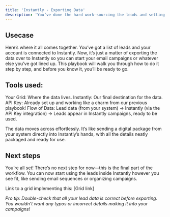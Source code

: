 ```yaml
---
title: 'Instantly - Exporting Data'
description: 'You’ve done the hard work—sourcing the leads and setting up the integration—now it’s time to send those leads to Instantly. Let’s export this data and get it ready for action!'
---
```


## Usecase

Here’s where it all comes together. You’ve got a list of leads and your account is connected to Instantly. Now, it’s just a matter of exporting the data over to Instantly so you can start your email campaigns or whatever else you’ve got lined up. This playbook will walk you through how to do it step by step, and before you know it, you’ll be ready to go.

## Tools used:

Your Grid: Where the data lives.
Instantly: Our final destination for the data.
API Key: Already set up and working like a charm from our previous playbook!
Flow of Data: Lead data (from your system) → Instantly (via the API Key integration) → Leads appear in Instantly campaigns, ready to be used.

The data moves across effortlessly. It’s like sending a digital package from your system directly into Instantly’s hands, with all the details neatly packaged and ready for use.

## Next steps

You’re all set! There’s no next step for now—this is the final part of the workflow. You can now start using the leads inside Instantly however you see fit, like sending email sequences or organizing campaigns.

Link to a grid implementing this: \[Grid link]

*Pro tip: Double-check that all your lead data is correct before exporting. You wouldn’t want any typos or incorrect details making it into your campaigns!*